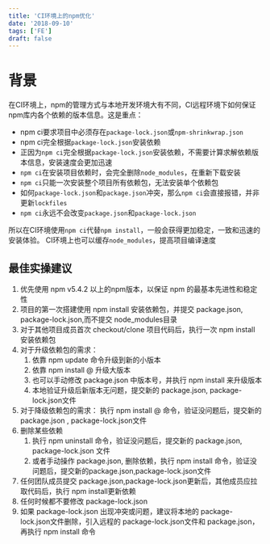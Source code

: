 ```yaml
---
title: 'CI环境上的npm优化'
date: '2018-09-10'
tags: ['FE']
draft: false
---
```


# 背景

在CI环境上，npm的管理方式与本地开发环境大有不同，CI远程环境下如何保证npm库内各个依赖的版本信息。这是重点：  

- npm ci要求项目中必须存在`package-lock.json`或`npm-shrinkwrap.json`
- npm ci完全根据`package-lock.json`安装依赖
- 正因为`npm ci`完全根据`package-lock.json`安装依赖，不需要计算求解依赖版本信息，安装速度会更加迅速
- `npm ci`在安装项目依赖时，会完全删除`node_modules`，在重新下载安装
- `npm ci`只能一次安装整个项目所有依赖包，无法安装单个依赖包
- 如何`package-lock.json`和`package.json`冲突，那么`npm ci`会直接报错，并非更新`lockfiles`
- `npm ci`永远不会改变`package.json`和`package-lock.json`

所以在CI环境使用`npm ci`代替`npm install`，一般会获得更加稳定，一致和迅速的安装体验。
CI环境上也可以缓存`node_modules`，提高项目编译速度

## 最佳实操建议

1. 优先使用 npm v5.4.2 以上的npm版本，以保证 npm 的最基本先进性和稳定性
2. 项目的第一次搭建使用 npm install 安装依赖包，并提交 package.json, package-lock.json,而不提交 node_modules目录
3. 对于其他项目成员首次 checkout/clone 项目代码后，执行一次 npm install 安装依赖包
4. 对于升级依赖包的需求：
   1. 依靠 npm update 命令升级到新的小版本
   2. 依靠 npm install @ 升级大版本
   3. 也可以手动修改 package.json 中版本号，并执行 npm install 来升级版本
   4. 本地验证升级后新版本无问题，提交新的 package.json, package-lock.json文件
5. 对于降级依赖包的需求： 执行 npm install @ 命令，验证没问题后，提交新的package.json , package-lock.json文件
6. 删除某些依赖
   1. 执行 npm uninstall 命令，验证没问题后，提交新的 package.json, package-lock.json 文件
   2. 或者手动操作 package.json, 删除依赖，执行 npm install 命令，验证没问题后，提交新的package.json,package-lock.json文件
7. 任何团队成员提交 package.json,package-lock.json更新后，其他成员应拉取代码后，执行 npm install更新依赖
8. 任何时候都不要修改 package-lock.json
9. 如果 package-lock.json 出现冲突或问题，建议将本地的 package-lock.json文件删除，引入远程的 package-lock.json文件和 package.json， 再执行 npm install 命令
